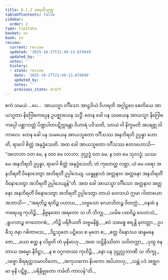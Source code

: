 ```yaml
---
title: 8.1.2 အရတီသုတ္တ
tableOfContents: false
sidebar:
  order: 2
type: tipitaka
basket: su
book: sn
review:
  current: review
  updated: '2025-10-27T21:49:13.874949'
  updated_by: ''
  notes: ''
  history:
  - state: review
    date: '2025-10-27T21:49:13.874949'
    updated_by: ''
    notes: ''
    previous_state: draft
---
```



<ReviewStatus review={frontmatter.review} showDetails={true} />

<HypothesisAnnotation frontmatter={frontmatter} />

<DynamicBreadcrumb />

<Division number="210" book="sn" e="ch" v="18" p="309">

<Paragraph number="1306" book="sn">
ဧကံ သမယံ …ပေ…  အာယသ္မာ ဝင်္ဂီသော အာဠဝိယံ ဝိဟရတိ အဂ္ဂါဠဝေ စေတိယေ အာယသ္မတာ နိဂြေါဓကပ္ပေန ဥပဇ္ဈာယေန သဒ္ဓိံ. တေန ခေါ ပန သမယေန အာယသ္မာ နိဂြေါဓကပ္ပေါ ပစ္ဆာဘတ္တံ ပိဏ္ဍပါတပဋိက္ကန္တော ဝိဟာရံ ပဝိသတိ, သာယံ ဝါ နိက္ခမတိ အပရဇ္ဇု ဝါ ကာလေ. တေန ခေါ ပန သမယေန အာယသ္မတော ဝင်္ဂီသဿ အနဘိရတိ ဥပ္ပန္နာ ဟောတိ, ရာဂေါ စိတ္တံ အနုဒ္ဓံသေတိ. အထ ခေါ အာယသ္မတော ဝင်္ဂီသဿ ဧတဒဟောသိ—  “အလာဘာ ဝတ မေ, န ဝတ မေ လာဘာ; ဒုလ္လဒ္ဓံ ဝတ မေ, န ဝတ မေ သုလဒ္ဓံ; ယဿ မေ အနဘိရတိ ဥပ္ပန္နာ, ရာဂေါ စိတ္တံ အနုဒ္ဓံသေတိ; တံ ကုတေတ္ထ လဗ္ဘာ, ယံ မေ ပရော အနဘိရတိံ ဝိနောဒေတွာ အဘိရတိံ ဥပ္ပါဒေယျ. ယန္နူနာဟံ အတ္တနာဝ အတ္တနော အနဘိရတိံ ဝိနောဒေတွာ အဘိရတိံ ဥပ္ပါဒေယျန်”တိ. အထ ခေါ အာယသ္မာ ဝင်္ဂီသော အတ္တနာဝ အတ္တနော အနဘိရတိံ ဝိနောဒေတွာ အဘိရတိံ ဥပ္ပါဒေတွာ တာယံ ဝေလာယံ ဣမာ ဂါထာယော အဘာသိ—
</Paragraph>

<Paragraph number="1307" type="verses" book="sn">
_“အရတိဉ္စ ရတိဉ္စ ပဟာယ,_  
_သဗ္ဗသော ဂေဟသိတဉ္စ ဝိတက္ကံ;_  
_ဝနထံ န ကရေယျ ကုဟိဉ္စိ,_  
_နိဗ္ဗနထော အရတော သ ဟိ ဘိက္ခု._  

</Paragraph>

<Paragraph number="1308" type="verses" book="sn">
_ယမိဓ ပထဝိဉ္စ ဝေဟာသံ,_  
_ရူပဂတဉ္စ ဇဂတောဂဓံ;_  
_ကိဉ္စိ ပရိဇီယတိ သဗ္ဗမနိစ္စံ,_  
_ဧဝံ သမေစ္စ စရန္တိ မုတတ္တာ._  

</Paragraph>

<Paragraph number="1309" type="verses" book="sn">
ဥပဓီသု ဇနာ ဂဓိတာသေ,_  
_ဒိဋ္ဌသုတေ ပဋိဃေ စ မုတေ စ;_  
_ဧတ္ထ ဝိနောဒယ ဆန္ဒမနေဇော,_  
_ယော ဧတ္ထ န လိမ္ပတိ တံ မုနိမာဟု._  

</Paragraph>

<Paragraph number="1310" type="verses" book="sn">
_အထ သဋ္ဌိနိဿိတာ သဝိတက္ကာ,_  
_ပုထူ ဇနတာယ အဓမ္မာ နိဝိဋ္ဌာ;_  
_န စ ဝဂ္ဂဂတဿ ကုဟိဉ္စိ,_  
_နော ပန ဒုဋ္ဌုလ္လဘာဏီ သ ဘိက္ခု._  

</Paragraph>

<Paragraph number="1311" type="verses" book="sn">
_ဒဗ္ဗော စိရရတ္တသမာဟိတော,_  
_အကုဟကော နိပကော အပိဟာလု;_  
_သန္တံ ပဒံ အဇ္ဈဂမာ မုနိ ပဋိစ္စ,_  
_ပရိနိဗ္ဗုတော ကင်္ခတိ ကာလန်”တိ._
</Paragraph>
</Division>